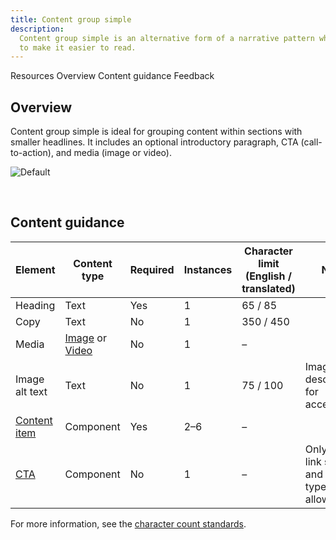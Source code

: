 ```yaml
---
title: Content group simple
description:
  Content group simple is an alternative form of a narrative pattern where the content is broken up into smaller pieces
  to make it easier to read.
---
```



<ComponentDescription name="Content group simple" type="layout" />

<AnchorLinks>

<AnchorLink>Resources</AnchorLink>
<AnchorLink>Overview</AnchorLink>
<AnchorLink>Content guidance</AnchorLink>
<AnchorLink>Feedback</AnchorLink>

</AnchorLinks>

<ResourceLinks name="Content group simple" type="layout" />

## Overview

Content group simple is ideal for grouping content within sections with smaller headlines. It includes an optional
introductory paragraph, CTA (call-to-action), and media (image or video).

![Default](../../images/pattern/content-group-simple/default.jpg)

<br />

## Content guidance

| Element                                                                      | Content type                                                                                                                       | Required | Instances | Character limit <br/>(English / translated) | Notes                                          |
| ---------------------------------------------------------------------------- | ---------------------------------------------------------------------------------------------------------------------------------- | ---------- | -------- | ------------------------------------------ | ---------------------------------------------- |
| Heading                                                                      | Text                                                                                                                               | Yes        | 1        | 65 / 85                                    |                                                |
| Copy                                                                         | Text                                                                                                                               | No         | 1        | 350 / 450                                  |                                                |
| Media                                                                        | [Image](https://www.ibm.com/standards/carbon/components/images/) or [Video](https://www.ibm.com/standards/carbon/components/video) | No         | 1        | –                                          |                                                |                                
| Image alt text                                                               | Text                                                                                                                               | No         | 1        | 75 / 100                                   | Image description for accessibility.           |  
| [Content item](https://www.ibm.com/standards/carbon/components/content-item) | Component                                                                                                                          | Yes        | 2–6      | –                                          |                                                |
| [CTA](https://www.ibm.com/standards/carbon/components/cta)                   | Component                                                                                                                          | No         | 1        | –                                          | Only card link style and local type allowed.   |

For more information, see the [character count standards](https://www.ibm.com/standards/carbon/guidelines/content#character-count-standards).

<ComponentFooter name="Content group simple" type="layout" />

